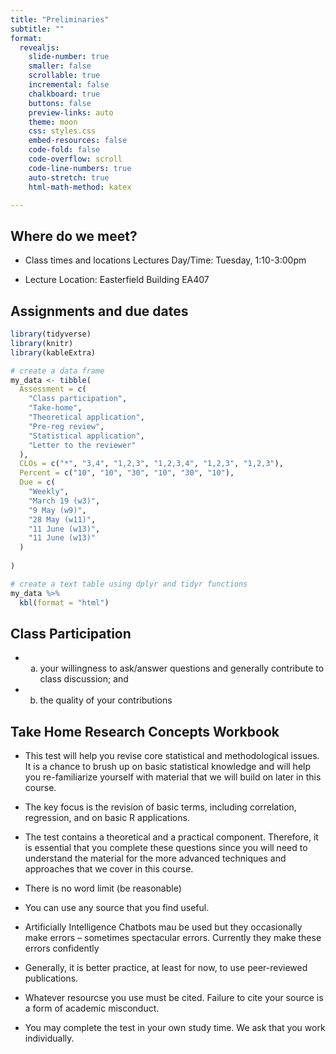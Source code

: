 ```yaml
---
title: "Preliminaries"
subtitle: ""
format:
  revealjs: 
    slide-number: true
    smaller: false
    scrollable: true
    incremental: false
    chalkboard: true 
    buttons: false
    preview-links: auto
    theme: moon
    css: styles.css
    embed-resources: false
    code-fold: false
    code-overflow: scroll
    code-line-numbers: true
    auto-stretch: true
    html-math-method: katex

---
```




## Where do we meet? 

- Class times and locations
Lectures Day/Time: Tuesday, 1:10-3:00pm

- Lecture Location: Easterfield Building EA407


## Assignments and due dates


```r
library(tidyverse)
library(knitr)
library(kableExtra)

# create a data frame
my_data <- tibble(
  Assessment = c(
    "Class participation",
    "Take-home",
    "Theoretical application",
    "Pre-reg review",
    "Statistical application",
    "Letter to the reviewer"
  ),
  CLOs = c("*", "3,4", "1,2,3", "1,2,3,4", "1,2,3", "1,2,3"),
  Percent = c("10", "10", "30", "10", "30", "10"),
  Due = c(
    "Weekly",
    "March 19 (w3)",
    "9 May (w9)",
    "28 May (w11)",
    "11 June (w13)",
    "11 June (w13)"
  )
  
)

# create a text table using dplyr and tidyr functions
my_data %>%
  kbl(format = "html") 

```


## Class Participation

- (a) your willingness to ask/answer questions and generally contribute to class discussion; and 

- (b) the quality of your contributions


##  Take Home Research Concepts Workbook

- This test will help you revise core statistical and methodological issues.  It is a chance to brush up on basic statistical knowledge and will help you re-familiarize yourself with material that we will build on later in this course. 

- The key focus is the revision of basic terms, including correlation, regression, and on basic R applications. 

- The test contains a theoretical and a practical component. Therefore, it is essential that you complete these questions since you will need to understand the material for the more advanced techniques and approaches that we cover in this course. 

- There is no word limit (be reasonable)

- You can use any source that you find useful.

- Artificially Intelligence Chatbots mau be used but they occasionally make errors – sometimes spectacular errors. Currently they make these errors confidently 

- Generally, it is better practice, at least for now, to use peer-reviewed publications. 


- Whatever resourcse you use must be cited.  Failure to cite your source is a form of academic misconduct. 


- You may complete the test in your own study time. We ask that you work individually. 


## 

